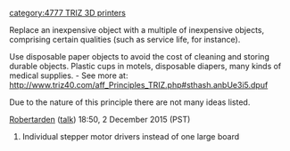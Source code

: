 {{777}}{{TRIZ-3D}} [[category:4777 TRIZ 3D printers]]

Replace an inexpensive object with a multiple of inexpensive objects, comprising certain qualities (such as service life, for instance).

Use disposable paper objects to avoid the cost of cleaning and storing durable objects. Plastic cups in motels, disposable diapers, many kinds of medical supplies. - See more at: http://www.triz40.com/aff_Principles_TRIZ.php#sthash.anbUe3i5.dpuf

Due to the nature of this principle there are not many ideas listed.

[[User:Robertarden|Robertarden]] ([[User talk:Robertarden|talk]]) 18:50, 2 December 2015 (PST)
#Individual stepper motor drivers instead of one large board